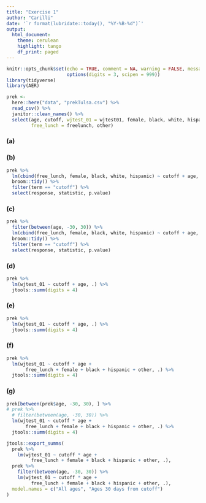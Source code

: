 ```yaml
---
title: "Exercise 1"
author: "Carilli"
date: '`r format(lubridate::today(), "%Y-%B-%d")`'
output: 
  html_document:
    theme: cerulean
    highlight: tango
    df_print: paged
---
```


```r
knitr::opts_chunk$set(echo = TRUE, comment = NA, warning = FALSE, message = FALSE,
                      options(digits = 3, scipen = 999))
library(tidyverse)
library(AER)
```

```r
prek <- 
  here::here("data", "prekTulsa.csv") %>% 
  read_csv() %>% 
  janitor::clean_names() %>% 
  select(age, cutoff, wjtest_01 = wjtest01, female, black, white, hispanic, 
         free_lunch = freelunch, other)
```

### (a)

### (b)

```r
prek %>% 
  lm(cbind(free_lunch, female, black, white, hispanic) ~ cutoff + age, .) %>% 
  broom::tidy() %>% 
  filter(term == "cutoff") %>% 
  select(response, statistic, p.value)
```

### (c)

```r
prek %>% 
  filter(between(age, -30, 30)) %>% 
  lm(cbind(free_lunch, female, black, white, hispanic) ~ cutoff + age, .) %>% 
  broom::tidy() %>% 
  filter(term == "cutoff") %>% 
  select(response, statistic, p.value) 
```

### (d)

```r
prek %>% 
  lm(wjtest_01 ~ cutoff + age, .) %>% 
  jtools::summ(digits = 4)
```


### (e)

```r
prek %>% 
  lm(wjtest_01 ~ cutoff * age, .) %>% 
  jtools::summ(digits = 4)
```


### (f)

```r
prek %>% 
  lm(wjtest_01 ~ cutoff * age +
       free_lunch + female + black + hispanic + other, .) %>% 
  jtools::summ(digits = 4)
```

### (g)

```r
prek[between(prek$age, -30, 30), ] %>% 
# prek %>% 
  # filter(between(age, -30, 30)) %>% 
  lm(wjtest_01 ~ cutoff * age +
       free_lunch + female + black + hispanic + other, .) %>% 
  jtools::summ(digits = 4)

jtools::export_summs(
  prek %>% 
    lm(wjtest_01 ~ cutoff * age +
         free_lunch + female + black + hispanic + other, .),
  prek %>%
    filter(between(age, -30, 30)) %>%
    lm(wjtest_01 ~ cutoff * age +
         free_lunch + female + black + hispanic + other, .),
  model.names = c("All ages", "Ages 30 days from cutoff")
)
 

```



